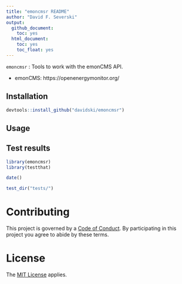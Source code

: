 ```yaml
---
title: "emoncmsr README"
author: "David F. Severski"
output:
  github_document:
    toc: yes
  html_document:
    toc: yes
    toc_float: yes
---
```


`emoncmsr` : Tools to work with the emonCMS API.

- emonCMS: https://openenergymonitor.org/

## Installation
```r
devtools::install_github("davidski/emoncmsr")
```

## Usage

## Test results

```r
library(emoncmsr)
library(testthat)

date()

test_dir("tests/")
```



# Contributing

This project is governed by a [Code of Conduct](./CODE_OF_CONDUCT.md). By 
participating in this project you agree to abide by these terms.

# License

The [MIT License](LICENSE) applies.
